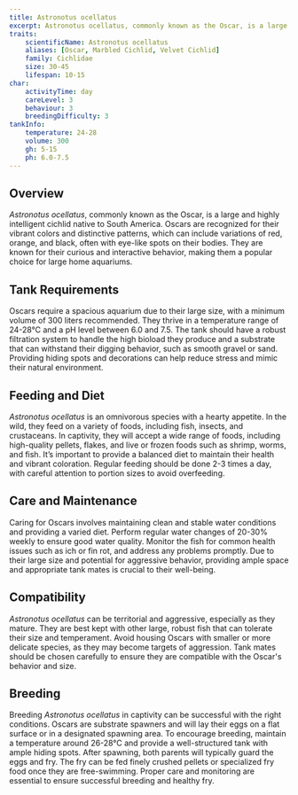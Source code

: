 ```yaml
---
title: Astronotus ocellatus
excerpt: Astronotus ocellatus, commonly known as the Oscar, is a large and intelligent cichlid from South America, admired for its distinctive patterns and dynamic behavior.
traits:
    scientificName: Astronotus ocellatus
    aliases: [Oscar, Marbled Cichlid, Velvet Cichlid]
    family: Cichlidae
    size: 30-45
    lifespan: 10-15
char:
    activityTime: day
    careLevel: 3
    behaviour: 3
    breedingDifficulty: 3
tankInfo:
    temperature: 24-28
    volume: 300
    gh: 5-15
    ph: 6.0-7.5
---
```


## Overview
*Astronotus ocellatus*, commonly known as the Oscar, is a large and highly intelligent cichlid native to South America. Oscars are recognized for their vibrant colors and distinctive patterns, which can include variations of red, orange, and black, often with eye-like spots on their bodies. They are known for their curious and interactive behavior, making them a popular choice for large home aquariums.

## Tank Requirements
Oscars require a spacious aquarium due to their large size, with a minimum volume of 300 liters recommended. They thrive in a temperature range of 24-28°C and a pH level between 6.0 and 7.5. The tank should have a robust filtration system to handle the high bioload they produce and a substrate that can withstand their digging behavior, such as smooth gravel or sand. Providing hiding spots and decorations can help reduce stress and mimic their natural environment.

## Feeding and Diet
*Astronotus ocellatus* is an omnivorous species with a hearty appetite. In the wild, they feed on a variety of foods, including fish, insects, and crustaceans. In captivity, they will accept a wide range of foods, including high-quality pellets, flakes, and live or frozen foods such as shrimp, worms, and fish. It’s important to provide a balanced diet to maintain their health and vibrant coloration. Regular feeding should be done 2-3 times a day, with careful attention to portion sizes to avoid overfeeding.

## Care and Maintenance
Caring for Oscars involves maintaining clean and stable water conditions and providing a varied diet. Perform regular water changes of 20-30% weekly to ensure good water quality. Monitor the fish for common health issues such as ich or fin rot, and address any problems promptly. Due to their large size and potential for aggressive behavior, providing ample space and appropriate tank mates is crucial to their well-being.

## Compatibility
*Astronotus ocellatus* can be territorial and aggressive, especially as they mature. They are best kept with other large, robust fish that can tolerate their size and temperament. Avoid housing Oscars with smaller or more delicate species, as they may become targets of aggression. Tank mates should be chosen carefully to ensure they are compatible with the Oscar's behavior and size.

## Breeding
Breeding *Astronotus ocellatus* in captivity can be successful with the right conditions. Oscars are substrate spawners and will lay their eggs on a flat surface or in a designated spawning area. To encourage breeding, maintain a temperature around 26-28°C and provide a well-structured tank with ample hiding spots. After spawning, both parents will typically guard the eggs and fry. The fry can be fed finely crushed pellets or specialized fry food once they are free-swimming. Proper care and monitoring are essential to ensure successful breeding and healthy fry.